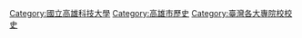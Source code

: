 [[Category:國立高雄科技大學|Category:國立高雄科技大學]]
[[Category:高雄市歷史|Category:高雄市歷史]]
[[Category:臺灣各大專院校校史|Category:臺灣各大專院校校史]]